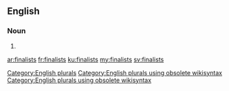 ==English==

===Noun===
{{head|en}}

# {{plural of|finalist}}

[[Category:English plurals]][[Category:English plurals using obsolete wikisyntax]][[Category:English plurals using obsolete wikisyntax]]

[[ar:finalists]]
[[fr:finalists]]
[[ku:finalists]]
[[my:finalists]]
[[sv:finalists]]